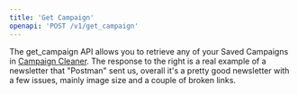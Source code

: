```yaml
---
title: 'Get Campaign'
openapi: 'POST /v1/get_campaign'
---
```

The get_campaign API allows you to retrieve any of your Saved Campaigns in [Campaign Cleaner](https://campaigncleaner.com). The response to the right is a real example of a newsletter that "Postman" sent us, overall it's a pretty good newsletter with a few issues, mainly image size and a couple of broken links.

